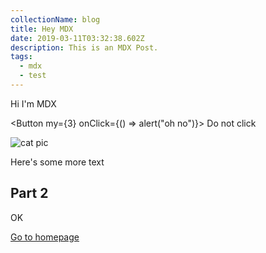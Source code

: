 ```yaml
---
collectionName: blog
title: Hey MDX
date: 2019-03-11T03:32:38.602Z
description: This is an MDX Post.
tags:
  - mdx
  - test
---
```


Hi I'm MDX

<Box m={4}>

<Button my={3} onClick={() => alert("oh no")}>
  <Text fontFamily="mono">Do not click</Text>
</Button>

</Box>

![cat pic](/assets/cat.jpg) <br />

Here's some more text

## Part 2

OK

[Go to homepage](/)
